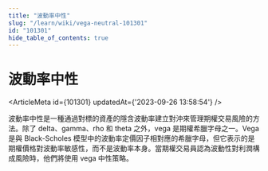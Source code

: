 ```yaml
---
title: "波動率中性"
slug: "/learn/wiki/vega-neutral-101301"
id: "101301"
hide_table_of_contents: true
---
```



# 波動率中性

<ArticleMeta id={101301} updatedAt={'2023-09-26 13:58:54'} />
<div className='border-solid border-b border-t-0 my-4 border-[var(--ifm-color-gray-300)]' />

波動率中性是一種通過對標的資產的隱含波動率建立對沖來管理期權交易風險的方法。除了 delta、gamma、rho 和 theta 之外，vega 是期權希臘字母之一。Vega 是與 Black-Scholes 模型中的波動率定價因子相對應的希臘字母，但它表示的是期權價格對波動率敏感性，而不是波動率本身。當期權交易員認為波動性對利潤構成風險時，他們將使用 vega 中性策略。
